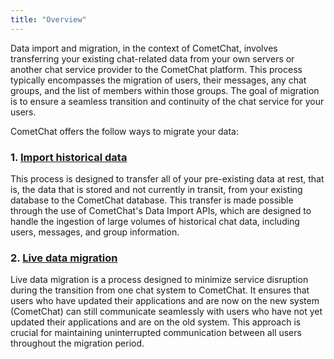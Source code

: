 ```yaml
---
title: "Overview"
---
```


Data import and migration, in the context of CometChat, involves transferring your existing chat-related data from your own servers or another chat service provider to the CometChat platform. This process typically encompasses the migration of users, their messages, any chat groups, and the list of members within those groups. The goal of migration is to ensure a seamless transition and continuity of the chat service for your users.

CometChat offers the follow ways to migrate your data:

### 1. [Import historical data](/docs/fundamentals/import-historical-data)

This process is designed to transfer all of your pre-existing data at rest, that is, the data that is stored and not currently in transit, from your existing database to the CometChat database. This transfer is made possible through the use of CometChat's Data Import APIs, which are designed to handle the ingestion of large volumes of historical chat data, including users, messages, and group information.

### 2. [Live data migration](/docs/fundamentals/live-data-migration)

Live data migration is a process designed to minimize service disruption during the transition from one chat system to CometChat. It ensures that users who have updated their applications and are now on the new system (CometChat) can still communicate seamlessly with users who have not yet updated their applications and are on the old system. This approach is crucial for maintaining uninterrupted communication between all users throughout the migration period.
